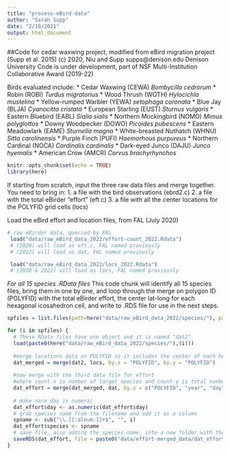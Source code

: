 ```yaml
---
title: "process-eBird-data"
author: "Sarah Supp"
date: "2/19/2021"
output: html_document
---
```


##Code for cedar waxwing project, modified from eBird migration project (Supp et al. 2015)
(c) 2020, Niu and Supp
supps@denison.edu
Denison University
Code is under development, part of NSF Multi-Institution Collaborative Award (2019-22)

Birds evaluated include: 
* Cedar Waxwing (CEWA) _Bombycilla cedrorum_
* Robin (ROBI) _Turdus migratorius_
* Wood Thrush (WOTH) _Hylocichla mustelina_
* Yellow-rumped Warbler (YEWA) _setophaga coronata_
* Blue Jay (BLJA) _Cyanocitta cristata_
* European Starling (EUST) _Sturnus vulgaris_
* Eastern Bluebird (EABL) _Sialia sialis_
* Northern Mockingbird (NOMO) _Mimus polyglottos_
* Downy Woodpecker (DOWO) _Picoides pubescens_
* Eastern Meadowlark (EAME) _Sturnella magna_
* White-breasted Nuthatch (WHNU) _Sitta carolinensis_
* Purple Finch (PUFI) _Haemorhous purpureus_
* Northern Cardinal (NOCA) _Cardinalis cardinalis_
* Dark-eyed Junco (DAJU) _Junco hyemalis_
* American Crow (AMCR) _Corvus brachyrhynchos_


```r
knitr::opts_chunk$set(echo = TRUE)
library(here)
```

If starting from scratch, input the three raw data files and merge together.
You need to bring in: 
1. a file with the bird observations (ebrd2.c)
2. a file with the total eBirder "effort" (eft.c)
3. a file with all the center locations for the POLYFID grid cells (locs)

Load the eBird effort and location files, from FAL (July 2020)
```r
# raw eBirder data, queried by FAL
 load("data/raw_eBird_data_2022/effort-count_2022.Rdata") 
 # (2020) will load as eft.c, FAL named previously
 # (2022) will load as dat, FAL named previously

 load("data/raw_eBird_data_2022/locs_2022.Rdata") 
 # (2020 & 2022) will load as locs, FAL named previously
```

*For all 15 species .RData files*
This code chunk will identify all 15 species files, bring them in one by one, and loop through the merge on polygon ID (POLYFID) with the total eBirder effort, the center lat-long for each hexagonal icosahedron cell, and write to .RDS file for use in the next steps.
```r
spfiles = list.files(path=here("data/raw_eBird_data_2022/species/"), pattern=glob2rx("*.RData"))

for (i in spfiles) {
  # These RData files have one object and it is named "dat2" 
  load(paste0(here("data/raw_eBird_data_2022/species/"),(i)))
  
  #merge locations data on POLYFID so it includes the center of each hex cell (LONGITUDE.y, LATITUDE.y)
  dat_merged = merge(dat2, locs, by.x = "POLYFID", by.y = "POLYFID")
  
  #now merge with the third data file for effort 
  #where count.x is number of target species and count.y is total number of eBird records (including those without the target species)
  dat_effort = merge(dat_merged, dat, by.x = c("POLYFID", "year", "day"), by.y = c("POLYFID","year",  "day")) 
  
  # make sure day is numeric
  dat_effort$day <- as.numeric(dat_effort$day) 
  # grab species name from the filename and add it as a column
  spname <- sub("\\.[[:alnum:]]+$", "", i)
  dat_effort$species <- spname
  # save file, also adding the species name, into a new folder with the species + effort merged datasets
  saveRDS(dat_effort, file = paste0("data/effort-merged_data/dat_effort_", spname, ".rds"))
}
```
